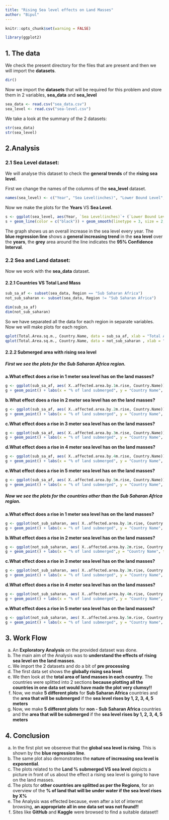 ---
title: "Rising Sea level effects on Land Masses"
author: "Bipul"
---

```{r}
knitr::opts_chunk$set(warning = FALSE)
```

```{r}
library(ggplot2)
```

## **1. The data**

We check the present directory for the files that are present and then we will import the **datasets**.

```{r}
dir()
```

Now we import the **datasets** that will be required for this problem and store them in 2 variables, **sea_data** and **sea_level**

```{r}
sea_data <- read.csv("sea_data.csv")
sea_level <- read.csv("sea-level.csv")
```

We take a look at the summary of the 2 datasets:

```{r}
str(sea_data)
str(sea_level)
```

## **2.Analysis**

### 2.1 Sea Level dataset:

We will analyse this dataset to check the **general trends** of the **rising sea level**.  

First we change the names of the columns of the **sea_level** dataset.
```{r}
names(sea_level) <- c("Year", "Sea Level(inches)", "Lower Bound Level", "Upper Bound Level", "Sattelite")
```

Now we make the plots for the **Years** VS **Sea Level**.

```{r}
s <- ggplot(sea_level, aes(Year, `Sea Level(inches)`+ (`Lower Bound Level`+`Upper Bound Level`)/2))
s + geom_line(color = c("black")) + geom_smooth(linetype = 3, size = 2, color = "blue") + labs(y = "Adjusted Sea Level(incles)", title = "Sea Level Rise VS Year(1880 to 2014)") + theme_classic()
```

The graph shows us an overall increase in the sea level every year. The **blue regression line** shows a **general increasing trend** in the **sea level** over the **years**, the **grey** area around the line indicates the **95% Confidence Interval**.

### 2.2 Sea and Land dataset:

Now we work with the **sea_data** dataset.

#### **2.2.1 Countries VS Total Land Mass**

```{r}
sub_sa_af <- subset(sea_data, Region == "Sub Saharan Africa")
not_sub_saharan <- subset(sea_data, Region != "Sub Saharan Africa")
```

```{r}
dim(sub_sa_af)
dim(not_sub_saharan)
```

So we have separated all the data for each region in separate variables.
Now we will make plots for each region.

```{r}
qplot(Total.Area.sq.m., Country.Name, data = sub_sa_af, xlab = "Total Area in sq. meters", main = "Sub Saharan Africa")
qplot(Total.Area.sq.m., Country.Name, data = not_sub_saharan , xlab = "Total Area in sq. meters", main = "Other Countries as per their region", color = Region)
```

#### **2.2.2 Submerged area with rising sea level**

##### First we see the plots for the **Sub Saharan Africa** region.
**a.What effect does a rise in 1 meter sea level has on the land masses?**
```{r}
g <- ggplot(sub_sa_af, aes( X..affected.area.by.1m.rise, Country.Name))
g + geom_point() + labs(x = "% of land submerged", y = "Country Name", title = "Land Submerged when Sea level rises by 1m")
```

**b.What effect does a rise in 2 meter sea level has on the land masses?**
```{r}
g <- ggplot(sub_sa_af, aes( X..affected.area.by.2m.rise, Country.Name))
g + geom_point() + labs(x = "% of land submerged", y = "Country Name", title = "Land Submerged when Sea level rises by 2m")
```

**c.What effect does a rise in 3 meter sea level has on the land masses?**
```{r}
g <- ggplot(sub_sa_af, aes( X..affected.area.by.3m.rise, Country.Name))
g + geom_point() + labs(x = "% of land submerged", y = "Country Name", title = "Land Submerged when Sea level rises by 3m")
```

**d.What effect does a rise in 4 meter sea level has on the land masses?**
```{r}
g <- ggplot(sub_sa_af, aes( X..affected.area.by.4m.rise, Country.Name))
g + geom_point() + labs(x = "% of land submerged", y = "Country Name", title = "Land Submerged when Sea level rises by 4m")
```

**e.What effect does a rise in 5 meter sea level has on the land masses?**
```{r}
g <- ggplot(sub_sa_af, aes( X..affected.area.by.5m.rise, Country.Name))
g + geom_point() + labs(x = "% of land submerged", y = "Country Name", title = "Land Submerged when Sea level rises by 5m")
```

##### Now we see the plots for the **countries other than the Sub Saharan Africa** region.
**a.What effect does a rise in 1 meter sea level has on the land masses?**
```{r}
g <- ggplot(not_sub_saharan, aes( X..affected.area.by.1m.rise, Country.Name, color = Region))
g + geom_point() + labs(x = "% of land submerged", y = "Country Name", title = "Land Submerged when Sea level rises by 1m")
```

**b.What effect does a rise in 2 meter sea level has on the land masses?**
```{r}
g <- ggplot(not_sub_saharan, aes( X..affected.area.by.2m.rise, Country.Name, color = Region))
g + geom_point() + labs(x = "% of land submerged",y = "Country Name", title = "Land Submerged when Sea level rises by 2m")
```

**c.What effect does a rise in 3 meter sea level has on the land masses?**
```{r}
g <- ggplot(not_sub_saharan, aes( X..affected.area.by.3m.rise, Country.Name, color = Region))
g + geom_point() + labs(x = "% of land submerged", y = "Country Name", title = "Land Submerged when Sea level rises by 3m")
```

**d.What effect does a rise in 4 meter sea level has on the land masses?**
```{r}
g <- ggplot(not_sub_saharan, aes( X..affected.area.by.4m.rise, Country.Name, color = Region))
g + geom_point() + labs(x = "% of land submerged", y = "Country Name", title = "Land Submerged when Sea level rises by 4m")
```

**e.What effect does a rise in 5 meter sea level has on the land masses?**
```{r}
g <- ggplot(not_sub_saharan, aes( X..affected.area.by.5m.rise, Country.Name, color = Region))
g + geom_point() + labs(x = "% of land submerged", y = "Country Name", title = "Land Submerged when Sea level rises by 5m")
```


## **3. Work Flow**

a. An **Exploratory Analysis** on the provided dataset was done.  
b. The main aim of the Analysis was to **understand the effects of rising sea level on the land masses**.  
c. We import the 2 datasets and do a bit of **pre processing**  
d. The first data set shows the **globally rising sea level**.  
e. We then look at the **total area of land masses in each country**. The countries were splitted into 2 sections **because plotting all the countries in one data set would have made the plot very clumsy!!**  
f. Now, we make **5 different plots** for **Sub Saharan Africa** countries and the **area that will be submerged** if the **sea level rises by 1, 2, 3, 4, 5 meters**  
g. Now, we make **5 different plots** for **non - Sub Saharan Africa** countries and the **area that will be submerged** if the **sea level rises by 1, 2, 3, 4, 5 meters**  

## **4. Conclusion**

a. In the first plot we obsereve that the **global sea level is rising**. This is shown by the **blue regression line**.  
b. The same plot also demonstrates the **nature of increasing sea level is exponential**.  
c. The plots related to the **Land % submerged VS sea level** depicts a picture in front of us about the effect a rising sea level is going to have on the land masses.  
d. The plots for **other countries are splitted as per the Regions**, for an overview of the **% of land that will be under water if the sea level rises by X%**  
e. The Analysis was effected because, even after a lot of internet browsing, **an appropriate all in one data set was not found!!**  
f. Sites like **GitHub** and **Kaggle** were browsed to find a suitable dataset!!  